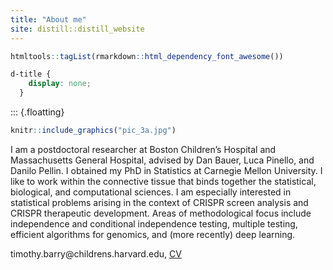 ```yaml
---
title: "About me"
site: distill::distill_website
---
```


```r
htmltools::tagList(rmarkdown::html_dependency_font_awesome())
```

```css
d-title {
    display: none;
  }
```

::: {.floatting}
```r
knitr::include_graphics("pic_3a.jpg")
```

I am a postdoctoral researcher at Boston Children's Hospital and Massachusetts General Hospital, advised by Dan Bauer, Luca Pinello, and Danilo Pellin. I obtained my PhD in Statistics at Carnegie Mellon University. I like to work within the connective tissue that binds together the statistical, biological, and computational sciences. I am especially interested in statistical problems arising in the context of CRISPR screen analysis and CRISPR therapeutic development. Areas of methodological focus include independence and conditional independence testing, multiple testing, efficient algorithms for genomics, and (more recently) deep learning.

timothy.barry@childrens.harvard.edu, [CV](ResumeCv/cv.pdf)
